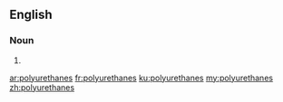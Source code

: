 ==English==

===Noun===
{{head|en}}

# {{plural of|polyurethane}}

[[ar:polyurethanes]]
[[fr:polyurethanes]]
[[ku:polyurethanes]]
[[my:polyurethanes]]
[[zh:polyurethanes]]